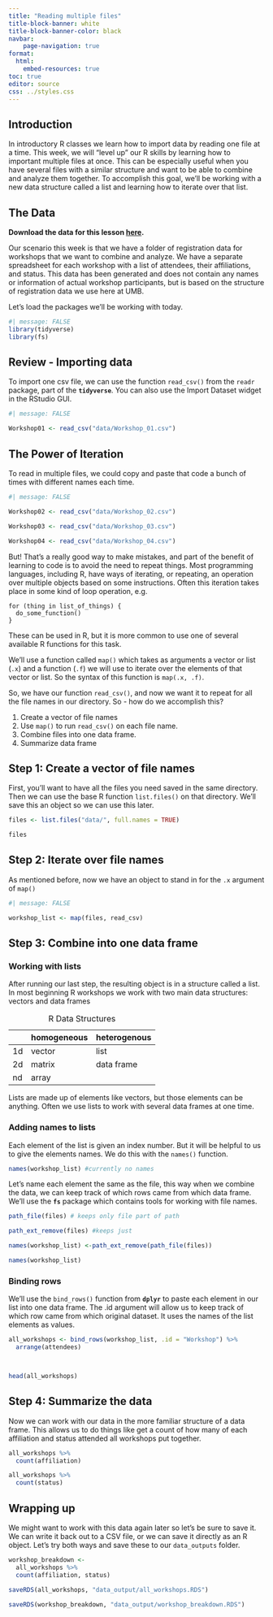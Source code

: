 ```yaml
---
title: "Reading multiple files"
title-block-banner: white
title-block-banner-color: black
navbar:
    page-navigation: true
format: 
  html:
    embed-resources: true
toc: true
editor: source
css: ../styles.css
---
```


## Introduction

In introductory R classes we learn how to import data by reading one file at a time. This week, we will "level up" our R skills by learning how to important multiple files at once. This can be especially useful when you have several files with a similar structure and want to be able to combine and analyze them together. To accomplish this goal, we'll be working with a new data structure called a list and learning how to iterate over that list.

## The Data

**Download the data for this lesson [here](https://osf.io/fsg4w/).**

Our scenario this week is that we have a folder of registration data for workshops that we want to combine and analyze. We have a separate spreadsheet for each workshop with a list of attendees, their affiliations, and status. This data has been generated and does not contain any names or information of actual workshop participants, but is based on the structure of registration data we use here at UMB.

Let's load the packages we'll be working with today.

```r
#| message: FALSE
library(tidyverse)
library(fs)
```

## Review - Importing data

To import one csv file, we can use the function `read_csv()` from the `readr` package, part of the **`tidyverse`**. You can also use the Import Dataset widget in the RStudio GUI.

```r
#| message: FALSE

Workshop01 <- read_csv("data/Workshop_01.csv")

```

## The Power of Iteration

To read in multiple files, we could copy and paste that code a bunch of times with different names each time.

```r
#| message: FALSE

Workshop02 <- read_csv("data/Workshop_02.csv")

Workshop03 <- read_csv("data/Workshop_03.csv")

Workshop04 <- read_csv("data/Workshop_04.csv")
```

But! That's a really good way to make mistakes, and part of the benefit of learning to code is to avoid the need to repeat things. Most programming languages, including R, have ways of iterating, or repeating, an operation over multiple objects based on some instructions. Often this iteration takes place in some kind of loop operation, e.g.

```         
for (thing in list_of_things) {
  do_some_function()
}
```

These can be used in R, but it is more common to use one of several available R functions for this task.

We'll use a function called `map()` which takes as arguments a vector or list (`.x`) and a function (`.f`) we will use to iterate over the elements of that vector or list. So the syntax of this function is `map(.x, .f)`.

So, we have our function `read_csv()`, and now we want it to repeat for all the file names in our directory. So - how do we accomplish this?

1.  Create a vector of file names
2.  Use `map()` to run `read_csv()` on each file name.
3.  Combine files into one data frame.
4.  Summarize data frame

## Step 1: Create a vector of file names

First, you'll want to have all the files you need saved in the same directory. Then we can use the base R function `list.files()` on that directory. We'll save this an object so we can use this later.

```r
files <- list.files("data/", full.names = TRUE)

files
```

## Step 2: Iterate over file names

As mentioned before, now we have an object to stand in for the `.x` argument of `map()`

```r
#| message: FALSE

workshop_list <- map(files, read_csv)

```

## Step 3: Combine into one data frame

### Working with lists

After running our last step, the resulting object is in a structure called a list. In most beginning R workshops we work with two main data structures: vectors and data frames

|     | homogeneous | heterogenous |
|-----|-------------|--------------|
| 1d  | vector      | list         |
| 2d  | matrix      | data frame   |
| nd  | array       |              |

: R Data Structures

Lists are made up of elements like vectors, but those elements can be anything. Often we use lists to work with several data frames at one time.

### Adding names to lists

Each element of the list is given an index number. But it will be helpful to us to give the elements names. We do this with the `names()` function.

```r
names(workshop_list) #currently no names
```

Let's name each element the same as the file, this way when we combine the data, we can keep track of which rows came from which data frame. We'll use the **`fs`** package which contains tools for working with file names.

```r
path_file(files) # keeps only file part of path

path_ext_remove(files) #keeps just 

names(workshop_list) <-path_ext_remove(path_file(files))

names(workshop_list)
```

### Binding rows

We'll use the `bind_rows()` function from **`dplyr`** to paste each element in our list into one data frame. The .id argument will allow us to keep track of which row came from which original dataset. It uses the names of the list elements as values.

```r

all_workshops <- bind_rows(workshop_list, .id = "Workshop") %>% 
  arrange(attendees)



head(all_workshops)

```

## Step 4: Summarize the data

Now we can work with our data in the more familiar structure of a data frame. This allows us to do things like get a count of how many of each affiliation and status attended all workshops put together.

```r
all_workshops %>% 
  count(affiliation)

all_workshops %>% 
  count(status)

```

## Wrapping up

We might want to work with this data again later so let's be sure to save it. We can write it back out to a CSV file, or we can save it directly as an R object. Let's try both ways and save these to our `data_outputs` folder.

```r
workshop_breakdown <- 
  all_workshops %>% 
  count(affiliation, status)

saveRDS(all_workshops, "data_output/all_workshops.RDS")

saveRDS(workshop_breakdown, "data_output/workshop_breakdown.RDS")
```
